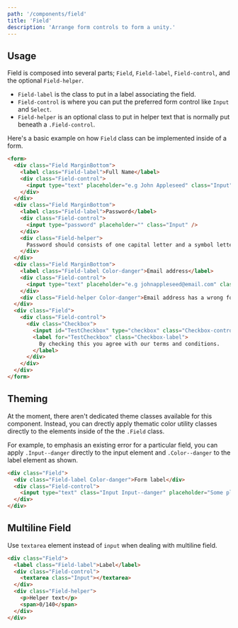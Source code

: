 ```yaml
---
path: '/components/field'
title: 'Field'
description: 'Arrange form controls to form a unity.'
---
```


## Usage

Field is composed into several parts; `Field`, `Field-label`, `Field-control`, and the optional
`Field-helper`.

- `Field-label` is the class to put in a label associating the field.
- `Field-control` is where you can put the preferred form control like `Input` and `Select`.
- `Field-helper` is an optional class to put in helper text that is normally put beneath a
  `.Field-control`.

Here's a basic example on how `Field` class can be implemented inside of a form.

```html preview=true size=compact
<form>
  <div class="Field MarginBottom">
    <label class="Field-label">Full Name</label>
    <div class="Field-control">
      <input type="text" placeholder="e.g John Appleseed" class="Input" />
    </div>
  </div>
  <div class="Field MarginBottom">
    <label class="Field-label">Password</label>
    <div class="Field-control">
      <input type="password" placeholder="" class="Input" />
    </div>
    <div class="Field-helper">
      Password should consists of one capital letter and a symbol letter.
    </div>
  </div>
  <div class="Field MarginBottom">
    <label class="Field-label Color-danger">Email address</label>
    <div class="Field-control">
      <input type="text" placeholder="e.g johnappleseed@email.com" class="Input Input--danger" />
    </div>
    <div class="Field-helper Color-danger">Email address has a wrong format!</div>
  </div>
  <div class="Field">
    <div class="Field-control">
      <div class="Checkbox">
        <input id="TestCheckbox" type="checkbox" class="Checkbox-control" />
        <label for="TestCheckbox" class="Checkbox-label">
          By checking this you agree with our terms and conditions.
        </label>
      </div>
    </div>
  </div>
</form>
```

## Theming

At the moment, there aren't dedicated theme classes available for this component. Instead, you can
drectly apply thematic color utility classes directly to the elements inside of the the `.Field`
class.

For example, to emphasis an existing error for a particular field, you can apply `.Input--danger`
directly to the input element and `.Color--danger` to the label element as shown.

```html preview=true size=compact
<div class="Field">
  <div class="Field-label Color-danger">Form label</div>
  <div class="Field-control">
    <input type="text" class="Input Input--danger" placeholder="Some placeholder" />
  </div>
</div>
```

## Multiline Field

Use `textarea` element instead of `input` when dealing with multiline field.

```html preview=true size=compact
<div class="Field">
  <label class="Field-label">Label</label>
  <div class="Field-control">
    <textarea class="Input"></textarea>
  </div>
  <div class="Field-helper">
    <p>Helper text</p>
    <span>0/140</span>
  </div>
</div>
```
